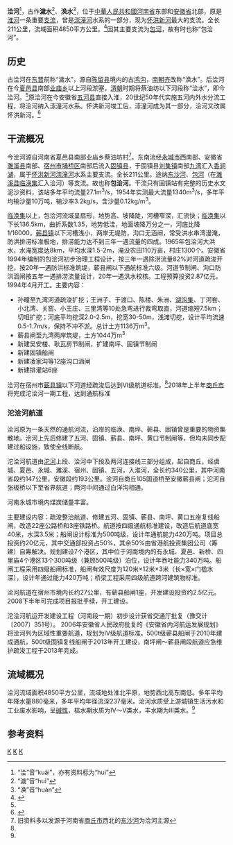 {{Otheruses|浍河|other=同名或類似名的其它條目描述}}
{{Infobox River
  | river_name      = 浍河
  | image_name      =
  | image_size      = 
  | caption         = 
  | origin          = [[河南省|河南省]][[夏邑县|夏邑县]]南部[[业庙乡|业庙乡]]蔡油坊村
  | mouth           = [[安徽省|安徽省]][[固镇县|固镇县]][[刘集镇_(固镇县)|刘集镇]]九湾[[怀洪新河|怀洪新河]]
  | basin_countries = {{PRC}}
  | length          = 211公里
  | elevation       = 
  | mouth_elevation = 
  | discharge       = 
  | watershed       = 4850平方公里
}}
{{中国自然保护单位
|级别 = 市级自然保护区
|名称 = 怀洪新河浍河湿地
|子项 = 
|图片 = 
|图片大小 = 
|说明 = 
|省名 = 
|市/县名 = 蚌埠市
|所在 = [[安徽省|安徽省]][[蚌埠市|蚌埠市]][[怀远县|怀远县]]
|分类 = 内陆湿地自然保护区
|面积 = 6000 hm<sup>2</sup>
|建立时间 = 2004-02-02
}}

'''浍河'''<ref>“浍”音“kuài”，亦有资料标为“huì”</ref>，古作'''濊水'''<ref>“濊”音“huì”</ref>、'''涣水'''<ref>“涣”音“huàn”</ref>，位于[[中華人民共和國|中華人民共和國]][[河南省|河南省]]东部和[[安徽省|安徽省]]北部，原是[[淮河|淮河]]一条重要[[支流|支流]]，曾是[[漴潼河|漴潼河]]水系的一部分，现为[[怀洪新河|怀洪新河]]最大的支流。全长211公里，流域面积4850平方公里。<ref name="中国河湖大典">{{cite book zh |author=《中国河湖大典》编纂委员会 |title=《中国河湖大典·淮河卷》 |format=M |edition=1 |location=北京 |publisher=中国水利水电出版社 |date=2010年9月 |pages=112～113页 |id= ISBN 978-7-5084-7953-8}}</ref>因其主要支流为[[包河_(浍河)|包河]]，故有时也称“包浍河”。

==历史==
古浍河在[[东晋|东晋]]前称“濊水”，源自[[陈留县|陈留县]]境内的古[[鸿沟|鸿沟]]，[[南齐|南朝齐]]改称“涣水”。后浍河在今[[夏邑县|夏邑县]]南部[[业庙乡|业庙乡]]以上河段淤塞，[[清朝|清朝]]时期将蔡油坊以下河段称“浍水”，即今浍河。<ref name="中国河湖大典"/>原浍河在今安徽省[[五河县|五河县]]直接入淮，20世纪50年代实施五河内外水分流工程，将浍河纳入漴潼河水系。怀洪新河竣工后，漴潼河成为其一部分，浍河又改属怀洪新河。<ref>{{cite web| language =zh-cn| publisher =中国水利网| title =漴潼河水系| url =http://2004.chinawater.com.cn/slzs/jhzl/hhly/20030227/200302260174.asp| date =2003-02-27| accessdate =2013-03-28| archive-date =2013-04-24| archive-url =https://archive.today/20130424135402/http://2004.chinawater.com.cn/slzs/jhzl/hhly/20030227/200302260174.asp| dead-url =yes}}</ref>

==干流概况==
今浍河源自河南省夏邑县南部业庙乡蔡油坊村<ref>旧资料多以发源于河南省[[商丘市|商丘市]]西北的[[东沙河_(浍河)|东沙河]]为浍河主源</ref>，东南流经[[永城市|永城市]]西南部、安徽省[[濉溪县|濉溪县]]南部、[[宿州市|宿州市]][[埇桥区|埇桥区]]南部后流入[[固镇县|固镇县]]，于固镇县[[刘集镇_(固镇县)|刘集镇]]南部[[九湾|九湾]]汇入[[香涧湖|香涧湖]]，属于[[怀洪新河|怀洪新河]][[漴潼河|漴潼河]]水系主要支流。全长211公里。途纳[[东沙河_(浍河)|东沙河]]、[[包河_(浍河)|包河]]（在[[濉溪县|濉溪县]][[临涣镇|临涣集]]汇入浍河）等支流。故也称'''包浍河'''。干流只有固镇站有完整的历史水文泥沙资料，该站多年平均流量27.1m<sup>3</sup>/s，1954年实测最大流量1340m<sup>3</sup>/s，多年平均输沙量10万吨，输沙率3.2kg/s，含沙量0.12kg/m<sup>3</sup>。

[[临涣镇|临涣集]]以上，包浍河流域呈扇形，地势高、坡降陡，河槽窄深，汇流快；[[临涣镇|临涣集]]以下长136.5km，曲折系数1.35，地势低洼，地面坡降万分之一，河底比降1/16000，[[蕲县镇|蕲县镇]]以下河槽浅小，两岸无堤防，沟口无涵闸，常受洪水串湾漫淹，防洪排涝标准极地，排涝能力达不到三年一遇流量的四成。1965年包浍河大洪水，水淹宽度达8km，平均水深1.5-2m，淹没农田110万亩，村庄1300个。安徽省1994年编制的包浍河初步治理工程设计，按三年一遇除涝流量82%对河道疏浚开挖，按20年一遇防洪标准筑堤，蕲县闸以下通航标准六级。河道节制闸、沟口防洪涵闸按五年一遇排涝流量设计，20年一遇洪水校核。工程预算投资2.87亿元，1994年4月开工。主要内容：
* 孙疃至九湾河道疏浚扩挖；王洲子、于渡口、陈楼、朱洲、[[湖沟镇|湖沟集]]、丁河套、小北湾、关窑、小王庄、三里湾等10处急弯进行裁弯取直，河道缩短7.5km；切咀扩挖；河底平均挖深2.0-2.5m，挖宽30-50m，浅滩切挖，设计平均流速0.5-1.7m/s，保持不冲不淤。总计土方1136万m<sup>3</sup>。
* 蕲县闸至九湾两岸筑堤，土方1044万m<sup>3</sup>
* 新建吴安楼、耿瓦房节制闸，扩建南坪、固镇节制闸
* 新建固镇船闸
* 新建凌家沟等12座沟口涵闸
* 新建排灌站6座

浍河在宿州市[[蕲县镇|蕲县镇]]以下河道经疏浚后达到Ⅵ级航道标准。<ref name="中国河湖大典"/>2018年上半年[[商丘市|商丘市]]将完成沱浍河一期工程，达到通航标准

===沱浍河航道===
浍河原为一条天然的通航河流，沿岸的临涣、南坪、蕲县、固镇曾是重要的物资集散地。浍河上先后修建了五河、固镇、蕲县、南坪、黄口节制闸等，但均未同步配建过船设施，致使全线断航。

沱浍河航道由[[沱河|沱河]]上段、浍河中下段及两河连接线三部分组成，起自商丘，经虞城、夏邑、永城、濉溪、宿州、固镇、五河，入淮河，全长约340公里，其中河南省段约147公里，安徽段约193公里。浍河自商丘105国道桥至安徽蕲县闸；沱河自张板桥以下至省界航道；两河中间通过白洋沟相通。

河南永城市境内煤炭储量丰富。

主要建设内容：疏浚整治航道、修建五河、固镇、蕲县、南坪、黄口五座复线船闸，改造22座公路桥和3座铁路桥。航道按四级通航标准建设，改造后航道底宽40米，水深3.5米；船闸设计标准为500吨级，设计年通航能力420万吨。项目总投资约20亿元，其中交通部投资占50%，其余50%由省港航投资集团公司（筹建）自筹解决。规划建设7个港区，其中位于河南境内的有永城、夏邑、新桥、四里庙4个港区13个300吨级（兼顾500吨级）泊位，设计年吞吐能力340万吨。船闸工程采用四级船闸标准，船闸有效尺度为120米×12米×3米（长×宽×门槛水深），设计年通过能力420万吨；桥梁工程采用四级航道跨河建筑物标准。

浍河航道在宿州市境内长约27公里，有蕲县船闸1座，开发建设投资约2.5亿元。2008下半年可完成项目报批手续，开工建设。 

沱浍河航运开发建设工程（河南段一期）初步设计获省交通厅批复（豫交计〔2007〕351号）。 2006年安徽省人民政府批复的《安徽省内河航运发展规划》将浍河列为区域性重要航道，规划为Ⅳ级航道标准。500t级蕲县船闸于2010年建成通航，500t级固镇复线船闸于2013年开工建设，南坪闸～蕲县闸段航道应急维护疏浚工程于2013年完成。

==流域概况==
浍河流域面积4850平方公里，流域地处淮北平原，地势西北高东南低。多年平均年降水量880毫米，多年平均年径流深237毫米。浍河水质受上游城镇生活污水和工业废水影响，呈[[碱性|碱性]]，枯水期水质为Ⅳ～Ⅴ类水，丰水期为Ⅲ类水。<ref name="中国河湖大典"/>

==参考资料==
{{reflist}}

[[Category:淮河水系|K]]
[[Category:河南河流|K]]
[[Category:安徽河流|K]]